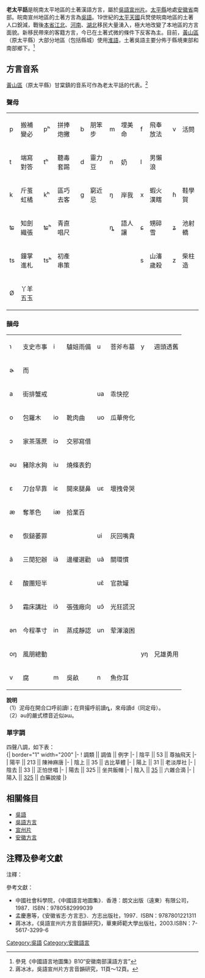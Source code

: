 {{copyedit|time=2014-07-31T15:02:42+00:00}}
{{Infobox Language
|name=老太平話
|nativename=tʰa bin ɦuo 
|states=中國
|region= [[安徽省|安徽省]][[黃山區|黃山區]]（原[[太平县_(天宝)|太平縣]]）東部和南部
|familycolor= 漢藏語系
|fam1= [[漢藏語系|漢藏語系]]
|fam2= [[漢語|漢語]]
|fam3= [[吳語|吳語]]
|fam4= [[宣州片|宣州片]]
|fam5= [[太高小片|太高小片]]
|iso1= zh| iso2b= chi| iso2t= zho| iso3=wuu }}
{{About|皖南太平縣區的土著漢語方言，亦即屬於吳語宣州片的'''老太平話'''|太平地區的非吳語方言|淮語}}
{{IPA NOTICE}}
'''老太平話'''是皖南太平地區的土著漢語方言，屬於[[吳語|吳語]][[宣州片|宣州片]]。[[太平县_(天宝)|太平縣]]地處[[安徽省|安徽省]]南部。皖南宣州地區的土著方言為[[吳語|吳語]]。19世紀的[[太平天國|太平天國]]兵燹使皖南地區的土著人口銳減，戰後[[皖中|本省江北]]、[[河南|河南]]、[[湖北|湖北]]移民大量湧入，極大地改變了本地區的方言面貌。新移民帶來的客籍方言，今已在土著式微的條件下反客為主。目前，[[黃山區|黃山區]]（原太平縣）大部分地區（包括縣城）使用[[淮語|淮語]]，土著吳語主要分佈于縣境東部和南部鄉下。<ref>參見《中國語言地圖集》B10“安徽南部漢語方言”</ref>

==方言音系==
[[黃山區|黃山區]]（原太平縣）甘棠鎮的音系可作為老太平話的代表。<ref>蔣冰冰，吳語宣州片方言音韻研究，11頁～12頁。</ref> <br>

===聲母===
{| class="wikitable"
|-
|p || 搬補變必 || pʰ || 拼捧炮撇 || b || 朋笨步 || m || 埋美命 || f || 飛奉放法 || v || 活問<br>
|-
|t || 端寫對答 || tʰ || 聽毒套踢 || d || 靈力豆 || n || 奶 || l || 男懶浪  ||  || 
|-
|k || 斤茧虹橘 || kʰ || 區巧去客 || g || 窮近忌 || ŋ || 岸我 || x || 蝦火漢瞎 || ɦ || 鞋學賀
|-
|ʨ || 知劍織張 || ʨʰ || 青直唱尺 || || ||  ȵ || 語人讓 || ɕ || 甥碎雪 || ʑ || 池射轎
|-
|ts || 鐘掌進札 || tsʰ || 初產串策 || || || || || s || 山瀋歲殺 || z || 柴柱造
|-
|Ø || 丫羊五玉 ||  ||  ||  ||  ||  ||  ||  ||  ||  || 
|}

===韻母===
{| class="wikitable"
|-
|ɿ || 支史市事 || i || 驢姐雨備 || u || 菩斧布墓 || y || 週頭透舊
|-
|ɚ || 而 ||  ||  ||  ||  ||  ||   
|-
|a || 街排蟹戒 ||  ||  || ua || 乖快挖 ||  || 
|-
|o || 包羅木 || io || 靴肉曲 || uo || 瓜華侉化 ||  ||
|-
|ɔ || 家茶落蔗 || iɔ || 交邪寫借 ||  ||  ||  || 
|-
|əu || 豬除水夠 || iu || 燒條表釣 ||  ||  ||  || 
|-
|ɛ || 刀台早靠 || iɛ || 開來腿鼻 || uɛ || 壞拽骨哭 ||  || 
|-
|æ || 奪革色 || iæ || 拾業百 ||  ||  ||  || 
|-
|e || 恢鎚萎罪 ||  ||  || ui || 灰回嘴貴 ||  || 
|-
|ã || 三閒犯辦 || iã || 邊權選勸 || uã || 關環慣 ||  || 
|-
|ɛ̃ || 酸團短半 ||  ||  || uɛ̃ || 官款罐 ||  || 
|-
|ɔ͂ || 霜床講壯 || iɔ͂ || 張強廠向 || uɔ͂ || 光狂謊況 ||  || 
|-
|ən || 今程準寸 || in || 蒸成靜認 || un || 荤渾滾困 ||  || 
|-
|oŋ || 風朋總動 ||  ||  ||  ||  || yŋ || 兄雄勇用 
|-
|v || 腐 || m || 吳畝 || n || 魚你耳 ||  || 
|}

'''說明'''<br>
（1）泥母在開合口呼前讀l；在齊撮呼前讀ȵ，來母讀d（同定母）。<br>
（2）əu的嚴式標音近似əɯ。<br>

===單字調===
四聲八調，如下表：<br>
{| border="1" width="200"
|- 
! 調類 || 調值 || 例字
|- 
| 陰平 || 53 || 尊抽飛天
|- 
| 陽平 || 213 || 陳神麻唐
|- 
| 陰上 || 35 || 古比草體
|- 
| 陽上 || 31 || 老淡厚社
|-
| 陰去 || 33 || 正怕世唱
|-
| 陽去 || 325 || 坐共飯帽
|- 
| 陰入 || <u>35</u> || 六雜合滴
|-
| 陽入 || <u>325</u> || 白藥說接
|}

==相關條目==
*[[吳語|吳語]]
*[[吳語方言|吳語方言]]
*[[宣州片|宣州片]]
*[[安徽方言|安徽方言]]

==注釋及參考文獻==
;注釋：
{{reflist}}
;參考文獻：
*中國社會科學院，《中國語言地圖集》．香港：朗文出版（遠東）有限公司，1987．ISBN：9780582999039
*孟慶惠等，《安徽省志·方言志》．方志出版社，1997．ISBN：9787801221311
*蔣冰冰，《吳語宣州片方言音韻研究》，華東師範大學出版社，2003.ISBN：7-5617-3299-6

{{吳語}}
[[Category:吳語|Category:吳語]]
[[Category:安徽語言|Category:安徽語言]]